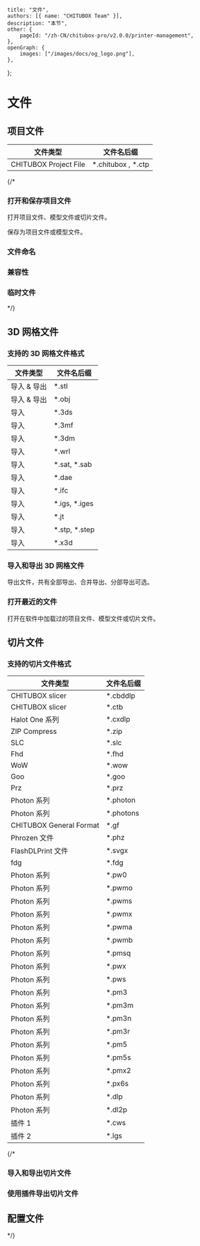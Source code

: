 
	title: "文件",
	authors: [{ name: "CHITUBOX Team" }],
	description: "本节",
	other: {
		pageId: "/zh-CN/chitubox-pro/v2.0.0/printer-management",
	},
	openGraph: {
		images: ["/images/docs/og_logo.png"],
	},
};

# 文件

## 项目文件

| 文件类型              | 文件名后缀           |
| --------------------- | -------------------- |
| CHITUBOX Project File | \*.chitubox , \*.ctp |

{/*
### 打开和保存项目文件

<ChituboxOpenIcon /> 打开项目文件、模型文件或切片文件。

<ChituboxSaveIcon /> 保存为项目文件或模型文件。

### 文件命名

### 兼容性

### 临时文件
 */}

## 3D 网格文件

### 支持的 3D 网格文件格式

| 文件类型    | 文件名后缀      |
| ----------- | --------------- |
| 导入 & 导出 | \*.stl          |
| 导入 & 导出 | \*.obj          |
| 导入        | \*.3ds          |
| 导入        | \*.3mf          |
| 导入        | \*.3dm          |
| 导入        | \*.wrl          |
| 导入        | \*.sat, \*.sab  |
| 导入        | \*.dae          |
| 导入        | \*.ifc          |
| 导入        | \*.igs, \*.iges |
| 导入        | \*.jt           |
| 导入        | \*.stp, \*.step |
| 导入        | \*.x3d          |

### 导入和导出 3D 网格文件

<ExportIcon /> 导出文件，共有全部导出、合并导出、分部导出可选。

### 打开最近的文件

<HistoryIcon /> 打开在软件中加载过的项目文件、模型文件或切片文件。

## 切片文件

### 支持的切片文件格式

| 文件类型                | 文件名后缀 |
| ----------------------- | ---------- |
| CHITUBOX slicer         | \*.cbddlp  |
| CHITUBOX slicer         | \*.ctb     |
| Halot One 系列          | \*.cxdlp   |
| ZIP Compress            | \*.zip     |
| SLC                     | \*.slc     |
| Fhd                     | \*.fhd     |
| WoW                     | \*.wow     |
| Goo                     | \*.goo     |
| Prz                     | \*.prz     |
| Photon 系列             | \*.photon  |
| Photon 系列             | \*.photons |
| CHITUBOX General Format | \*.gf      |
| Phrozen 文件            | \*.phz     |
| FlashDLPrint 文件       | \*.svgx    |
| fdg                     | \*.fdg     |
| Photon 系列             | \*.pw0     |
| Photon 系列             | \*.pwmo    |
| Photon 系列             | \*.pwms    |
| Photon 系列             | \*.pwmx    |
| Photon 系列             | \*.pwma    |
| Photon 系列             | \*.pwmb    |
| Photon 系列             | \*.pmsq    |
| Photon 系列             | \*.pwx     |
| Photon 系列             | \*.pws     |
| Photon 系列             | \*.pm3     |
| Photon 系列             | \*.pm3m    |
| Photon 系列             | \*.pm3n    |
| Photon 系列             | \*.pm3r    |
| Photon 系列             | \*.pm5     |
| Photon 系列             | \*.pm5s    |
| Photon 系列             | \*.pmx2    |
| Photon 系列             | \*.px6s    |
| Photon 系列             | \*.dlp     |
| Photon 系列             | \*.dl2p    |
| 插件 1                  | \*.cws     |
| 插件 2                  | \*.lgs     |

{/*
### 导入和导出切片文件

### 使用插件导出切片文件

## 配置文件
 */}
 